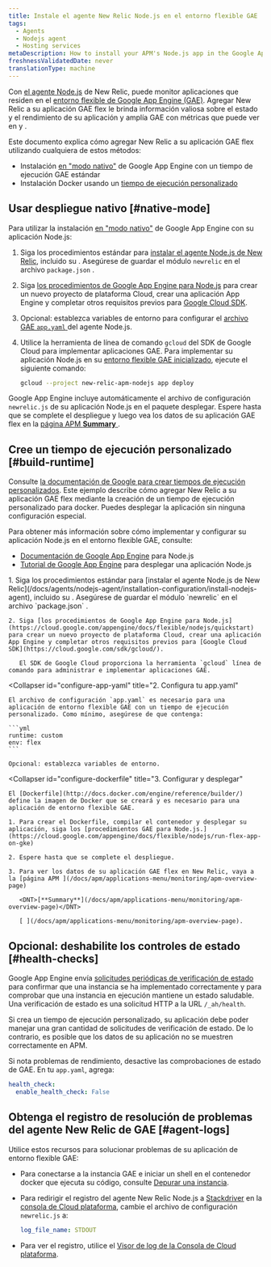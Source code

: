 ```yaml
---
title: Instale el agente New Relic Node.js en el entorno flexible GAE
tags:
  - Agents
  - Nodejs agent
  - Hosting services
metaDescription: How to install your APM's Node.js app in the Google App Engine (GAE) flexible environment.
freshnessValidatedDate: never
translationType: machine
---
```


Con [el agente Node.js](/docs/agents/nodejs-agent/getting-started/introduction-new-relic-nodejs) de New Relic, puede monitor aplicaciones que residen en el [entorno flexible de Google App Engine (GAE)](https://cloud.google.com/appengine/docs/flexible/nodejs/). Agregar New Relic a su aplicación GAE flex le brinda información valiosa sobre el estado y el rendimiento de su aplicación y amplía GAE con métricas que puede ver en [<InlinePopover type="apm"/>](/docs/apm/new-relic-apm/getting-started/introduction-new-relic-apm)y [<InlinePopover type="browser"/>](/docs/browser/new-relic-browser/getting-started/introduction-new-relic-browser).

Este documento explica cómo agregar New Relic a su aplicación GAE flex utilizando cualquiera de estos métodos:

* Instalación [en "modo nativo"](/docs/accounts-partnerships/partnerships/google-cloud-platform-gcp/google-app-engine-environment#native-mode) de Google App Engine con un tiempo de ejecución GAE estándar
* Instalación Docker usando un [tiempo de ejecución personalizado](https://cloud.google.com/appengine/docs/flexible/custom-runtimes/about-custom-runtimes)

## Usar despliegue nativo [#native-mode]

Para utilizar la instalación [en "modo nativo"](/docs/accounts-partnerships/partnerships/google-cloud-platform-gcp/google-app-engine-environment#native-mode) de Google App Engine con su aplicación Node.js:

1. Siga los procedimientos estándar para [instalar el agente Node.js de New Relic](/docs/agents/nodejs-agent/installation-configuration/install-nodejs-agent), incluido su <InlinePopover type="licenseKey"/>. Asegúrese de guardar el módulo `newrelic` en el archivo `package.json` .

2. Siga [los procedimientos de Google App Engine para Node.js](https://cloud.google.com/appengine/docs/flexible/nodejs/quickstart) para crear un nuevo proyecto de plataforma Cloud, crear una aplicación App Engine y completar otros requisitos previos para [Google Cloud SDK](https://cloud.google.com/sdk/gcloud/).

3. Opcional: establezca variables de entorno para configurar el [archivo GAE `app.yaml` ](https://cloud.google.com/appengine/docs/flexible/nodejs/configuring-your-app-with-app-yaml)del agente Node.js.

4. Utilice la herramienta de línea de comando `gcloud` del SDK de Google Cloud para implementar aplicaciones GAE. Para implementar su aplicación Node.js en su [entorno flexible GAE inicializado](https://cloud.google.com/sdk/docs/initializing), ejecute el siguiente comando:

   ```bash
   gcloud --project new-relic-apm-nodejs app deploy
   ```

Google App Engine incluye automáticamente el archivo de configuración `newrelic.js` de su aplicación Node.js en el paquete desplegar. Espere hasta que se complete el despliegue y luego vea los datos de su aplicación GAE flex en la [página APM <DNT>**Summary**</DNT> ](/docs/apm/applications-menu/monitoring/apm-overview-page).

## Cree un tiempo de ejecución personalizado [#build-runtime]

Consulte [la documentación de Google para crear tiempos de ejecución personalizados](https://cloud.google.com/appengine/docs/flexible/custom-runtimes/build). Este ejemplo describe cómo agregar New Relic a su aplicación GAE flex mediante la creación de un tiempo de ejecución personalizado para docker. Puedes desplegar la aplicación sin ninguna configuración especial.

Para obtener más información sobre cómo implementar y configurar su aplicación Node.js en el entorno flexible GAE, consulte:

* [Documentación de Google App Engine](https://cloud.google.com/appengine/docs/flexible/nodejs/) para Node.js
* [Tutorial de Google App Engine](https://cloud.google.com/community/tutorials/run-expressjs-on-google-app-engine) para desplegar una aplicación Node.js

<CollapserGroup>
  <Collapser
    id="setup-gae"
    title="1. Configure el proyecto GAE e instale dependencia"
  >
    1. Siga los procedimientos estándar para [instalar el agente Node.js de New Relic](/docs/agents/nodejs-agent/installation-configuration/install-nodejs-agent), incluido su <InlinePopover type="licenseKey"/>. Asegúrese de guardar el módulo `newrelic` en el archivo `package.json` .

    2. Siga [los procedimientos de Google App Engine para Node.js](https://cloud.google.com/appengine/docs/flexible/nodejs/quickstart) para crear un nuevo proyecto de plataforma Cloud, crear una aplicación App Engine y completar otros requisitos previos para [Google Cloud SDK](https://cloud.google.com/sdk/gcloud/).

       El SDK de Google Cloud proporciona la herramienta `gcloud` línea de comando para administrar e implementar aplicaciones GAE.
  </Collapser>

  <Collapser
    id="configure-app-yaml"
    title="2. Configura tu app.yaml"
  >
    El archivo de configuración `app.yaml` es necesario para una aplicación de entorno flexible GAE con un tiempo de ejecución personalizado. Como mínimo, asegúrese de que contenga:

    ```yml
    runtime: custom
    env: flex
    ```

    Opcional: establezca variables de entorno.
  </Collapser>

  <Collapser
    id="configure-dockerfile"
    title="3. Configurar y desplegar"
  >
    El [Dockerfile](http://docs.docker.com/engine/reference/builder/) define la imagen de Docker que se creará y es necesario para una aplicación de entorno flexible GAE.

    1. Para crear el Dockerfile, compilar el contenedor y desplegar su aplicación, siga los [procedimientos GAE para Node.js.](https://cloud.google.com/appengine/docs/flexible/nodejs/run-flex-app-on-gke)

    2. Espere hasta que se complete el despliegue.

    3. Para ver los datos de su aplicación GAE flex en New Relic, vaya a la [página APM ](/docs/apm/applications-menu/monitoring/apm-overview-page)

       <DNT>[**Summary**](/docs/apm/applications-menu/monitoring/apm-overview-page)</DNT>

       [ ](/docs/apm/applications-menu/monitoring/apm-overview-page).
  </Collapser>
</CollapserGroup>

## Opcional: deshabilite los controles de estado [#health-checks]

Google App Engine envía [solicitudes periódicas de verificación de estado](https://cloud.google.com/appengine/docs/flexible/go/configuring-your-app-with-app-yaml#health_checks) para confirmar que una instancia se ha implementado correctamente y para comprobar que una instancia en ejecución mantiene un estado saludable. Una verificación de estado es una solicitud HTTP a la URL `/_ah/health`.

Si crea un tiempo de ejecución personalizado, su aplicación debe poder manejar una gran cantidad de solicitudes de verificación de estado. De lo contrario, es posible que los datos de su aplicación no se muestren correctamente en APM.

Si nota problemas de rendimiento, desactive las comprobaciones de estado de GAE. En tu `app.yaml`, agrega:

```yml
health_check:
  enable_health_check: False
```

## Obtenga el registro de resolución de problemas del agente New Relic de GAE [#agent-logs]

Utilice estos recursos para solucionar problemas de su aplicación de entorno flexible GAE:

* Para conectarse a la instancia GAE e iniciar un shell en el contenedor docker que ejecuta su código, consulte [Depurar una instancia](https://cloud.google.com/appengine/docs/flexible/go/debugging-an-instance).

* Para redirigir el registro del agente New Relic Node.js a [Stackdriver](http://cloud.google.com/logging/docs/view/logs_viewer_v2) en la [consola de Cloud plataforma](https://cloud.google.com/compute/docs/console), cambie el archivo de configuración `newrelic.js` a:

  ```yml
  log_file_name: STDOUT
  ```

* Para ver el registro, utilice el [Visor de log de la Consola de Cloud plataforma](https://cloud.google.com/appengine/docs/flexible/php/writing-application-logs).
